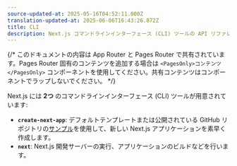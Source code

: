 ```yaml
---
source-updated-at: 2025-05-16T04:52:11.000Z
translation-updated-at: 2025-06-06T16:43:26.872Z
title: CLI
description: Next.js コマンドラインインターフェース (CLI) ツールの API リファレンス
---
```


{/* このドキュメントの内容は App Router と Pages Router で共有されています。Pages Router 固有のコンテンツを追加する場合は `<PagesOnly>コンテンツ</PagesOnly>` コンポーネントを使用してください。共有コンテンツはコンポーネントでラップしないでください。 */}

Next.js には **2つ** のコマンドラインインターフェース (CLI) ツールが用意されています:

- **`create-next-app`**: デフォルトテンプレートまたは公開されている GitHub リポジトリの[サンプル](https://github.com/vercel/next.js/tree/canary/examples)を使用して、新しい Next.js アプリケーションを素早く作成します。
- **`next`**: Next.js 開発サーバーの実行、アプリケーションのビルドなどを行います。